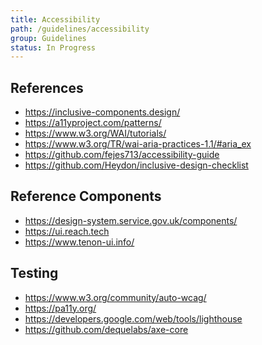 ```yaml
---
title: Accessibility
path: /guidelines/accessibility
group: Guidelines
status: In Progress
---
```


## References

- https://inclusive-components.design/
- https://a11yproject.com/patterns/
- https://www.w3.org/WAI/tutorials/
- https://www.w3.org/TR/wai-aria-practices-1.1/#aria_ex
- https://github.com/fejes713/accessibility-guide
- https://github.com/Heydon/inclusive-design-checklist

## Reference Components

- https://design-system.service.gov.uk/components/
- https://ui.reach.tech
- https://www.tenon-ui.info/

## Testing

- https://www.w3.org/community/auto-wcag/
- https://pa11y.org/
- https://developers.google.com/web/tools/lighthouse
- https://github.com/dequelabs/axe-core

